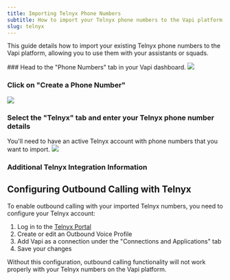 ```yaml
---
title: Importing Telnyx Phone Numbers
subtitle: How to import your Telnyx phone numbers to the Vapi platform.
slug: telnyx
---
```


This guide details how to import your existing Telnyx phone numbers to the Vapi platform, allowing you to use them with your assistants or squads.

<Steps>
  ### Head to the "Phone Numbers" tab in your Vapi dashboard.

<Frame>
  <img src="../static/images/quickstart/dashboard/vapi-phone-numbers-sidebar-selection.png" />
</Frame>

  ### Click on "Create a Phone Number"

<Frame>
  <img src="../static/images/quickstart/dashboard/create-vapi-phone-number-empty-view.png" />
</Frame>

  ### Select the "Telnyx" tab and enter your Telnyx phone number details

<Note>
    You'll need to have an active Telnyx account with phone numbers that you want to import.
</Note>

<Frame>
  <img src="../static/images/telnyx-modal.png" />
</Frame>

</Steps>

### Additional Telnyx Integration Information

## Configuring Outbound Calling with Telnyx

To enable outbound calling with your imported Telnyx numbers, you need to configure your Telnyx account:

1. Log in to the [Telnyx Portal](https://portal.telnyx.com/#/outbound-profiles)
2. Create or edit an Outbound Voice Profile
3. Add Vapi as a connection under the "Connections and Applications" tab
4. Save your changes

Without this configuration, outbound calling functionality will not work properly with your Telnyx numbers on the Vapi platform.


